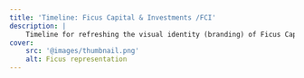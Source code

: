 ```yaml
---
title: 'Timeline: Ficus Capital & Investments /FCI'
description: |
    Timeline for refreshing the visual identity (branding) of Ficus Capital & Investments (FCI) and designing and developing its new website.
cover:
    src: '@images/thumbnail.png'
    alt: Ficus representation
---
```


<Title
    title="Timeline"
    subtitle="Ficus, FCI"
    flipped={false}
    showBackTo={false}
    centered={false}
/>

<Tasks
    title='Tasks tracker: Refreshing Ficus brand, building its website.'
/>